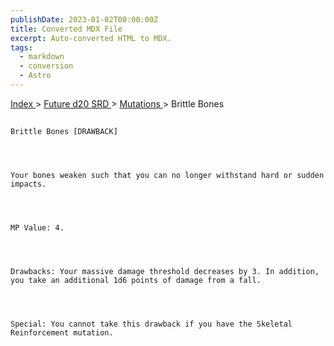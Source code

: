 ```yaml
---
publishDate: 2023-01-02T00:00:00Z
title: Converted MDX File
excerpt: Auto-converted HTML to MDX.
tags:
  - markdown
  - conversion
  - Astro
---
```







[
      Index
     ](-index)
     >
     [
      Future d20 SRD
     ](future-d20-srd-index)
     >
     [
      Mutations
     ](future-d20-srd-mutations-index)
     > Brittle Bones
    




## 
    Brittle Bones [DRAWBACK]
   



    Your bones weaken such that you can no longer withstand hard or sudden impacts.
   



    MP Value: 4.
   



    Drawbacks: Your massive damage threshold decreases by 3. In addition, you take an additional 1d6 points of damage from a fall.
   



    Special: You cannot take this drawback if you have the Skeletal Reinforcement mutation.
   





